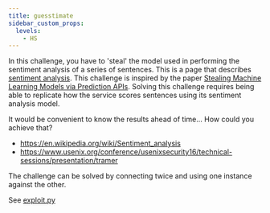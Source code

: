 ---
title: guesstimate
sidebar_custom_props:
  levels:
    - HS
---


In this challenge, you have to 'steal' the model used in performing the sentiment analysis of a series of sentences.
This is a page that describes [sentiment analysis](https://en.wikipedia.org/wiki/Sentiment_analysis).
This challenge is inspired by the paper [Stealing Machine Learning Models via Prediction APIs](https://www.usenix.org/conference/usenixsecurity16/technical-sessions/presentation/tramer).
Solving this challenge requires being able to replicate how the service scores sentences using its sentiment analysis model.

<Spoilers type="resources">

It would be convenient to know the results ahead of time... How could you achieve that?

- https://en.wikipedia.org/wiki/Sentiment_analysis
- https://www.usenix.org/conference/usenixsecurity16/technical-sessions/presentation/tramer

</Spoilers>

<Spoilers type="writeup">

The challenge can be solved by connecting twice and using one instance against the other.

See [exploit.py](exploit.py)

</Spoilers>
